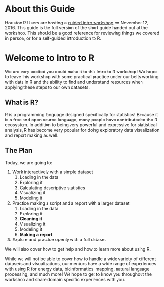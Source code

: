 # About this Guide {-}

Houston R Users are hosting a [guided intro workshop](http://www.meetup.com/houstonr/events/234653360/) on November 12, 2016.  This guide is the full version of the short guide handed out at the workshop.  This should be a good reference for reviewing things we covered in person, or for a self-guided introduction to R.

# Welcome to Intro to R

We are very excited you could make it to this Intro to R workshop!  We hope to leave this workshop with some practical practice under our belts working with data in R and the ability to find and understand resources when applying these steps to our own datasets.

## What is R?

R is a programming language designed specifically for statistics!  Because it is a free and open source language, many people have contributed to the R ecosystem.  In addition to being very powerful and expressive for statistical analysis, R has become very popular for doing exploratory data visualization and report making as well.

## The Plan

Today, we are going to:

1. Work interactively with a simple dataset
    1. Loading in the data
    1. Exploring it
    1. Calculating descriptive statistics
    1. Visualizing it
    1. Modeling it

1. Practice making a script and a report with a larger dataset
    1. Loading in the data
    1. Exploring it
    1. **Cleaning it**
    1. Visualizing it
    1. Modeling it
    1. **Making a report**

1. Explore and practice openly with a full dataset

We will also cover how to get help and how to learn more about using R.

While we will not be able to cover how to handle a wide variety of different datasets and visualizations, our mentors have a wide range of experiences with using R for energy data, bioinformatics, mapping, natural language processing, and much more!  We hope to get to know you throughout the workshop and share domain specific experiences with you.
